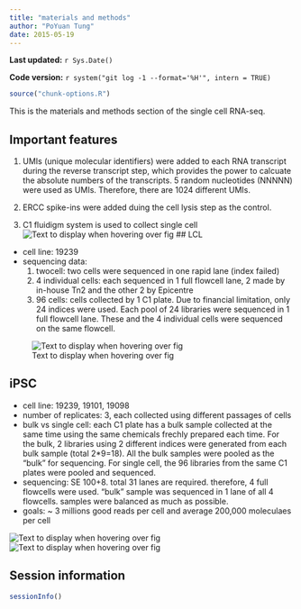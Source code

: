```yaml
---
title: "materials and methods"
author: "PoYuan Tung"
date: 2015-05-19
---
```


**Last updated:** `r Sys.Date()`

**Code version:** `r system("git log -1 --format='%H'", intern = TRUE)`

```r
source("chunk-options.R")
```

This is the materials and methods section of the single cell RNA-seq. 

## Important features

1. UMIs (unique molecular identifiers) were added to each RNA transcript during the reverse transcript step, which provides the power to calcuate the absolute numbers of the transcripts. 5 random nucleotides (NNNNN) were used as UMIs. Therefore, there are 1024 different UMIs.

2. ERCC spike-ins were added duing the cell lysis step as the control.

3. C1 fluidigm system is used to collect single cell 
![Text to display when hovering over fig](figure/material-and-method.Rmd/method.png) 
## LCL

* cell line: 19239
* sequencing data:
  1. twocell: two cells were sequenced in one rapid lane (index failed)
  2. 4 individual cells: each sequenced in 1 full flowcell lane, 2 made by in-house Tn2 and the other 2 by Epicentre
  3. 96 cells: cells collected by 1 C1 plate. Due to financial limitation, only 24 indices were used. Each pool of 24 libraries were sequenced in 1 full flowcell lane. These and the 4 individual cells were sequenced on the same flowcell.

![Text to display when hovering over fig](figure/material-and-method.Rmd/LCL.png)  
  
## iPSC
* cell line: 19239, 19101, 19098
* number of replicates: 3, each collected using different passages of cells
* bulk vs single cell: each C1 plate has a bulk sample collected at the same time using the same chemicals frechly prepared each time. For the bulk, 2 libraries using 2 different indices were generated from each bulk sample (total 2*9=18). All the bulk samples were pooled as the "bulk" for sequencing. For single cell, the 96 libraries from the same C1 plates were pooled and sequenced.
* sequencing: SE 100+8. total 31 lanes are required. therefore, 4 full flowcells were used. "bulk" sample was sequenced in 1 lane of all 4 flowcells. samples were balanced as much as possible. 
* goals: ~ 3 millions good reads per cell and average 200,000 moleculaes per cell 

![Text to display when hovering over fig](figure/material-and-method.Rmd/sort.png)
![Text to display when hovering over fig](figure/material-and-method.Rmd/seq.png)

## Session information

```r
sessionInfo()
```
